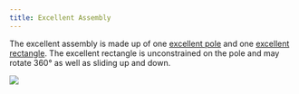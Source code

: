 ```yaml
---
title: Excellent Assembly
---
```


The excellent assembly is made up of one [excellent pole](excellent_pole.qmd) and one [excellent rectangle](excellent_rectangle.qmd). The excellent rectangle is unconstrained on the pole and may rotate 360° as well as sliding up and down.


![](Excellent_assembly.JPG)